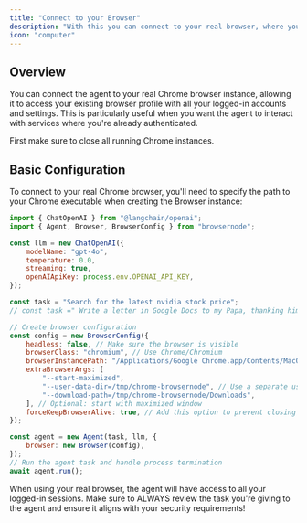 ```yaml
---
title: "Connect to your Browser"
description: "With this you can connect to your real browser, where you are logged in with all your accounts."
icon: "computer"
---
```


## Overview

You can connect the agent to your real Chrome browser instance, allowing it to access your existing browser profile with all your logged-in accounts and settings. This is particularly useful when you want the agent to interact with services where you're already authenticated.

<Note>
  First make sure to close all running Chrome instances.
</Note>

## Basic Configuration

To connect to your real Chrome browser, you'll need to specify the path to your Chrome executable when creating the Browser instance:

```js
import { ChatOpenAI } from "@langchain/openai";
import { Agent, Browser, BrowserConfig } from "browsernode";

const llm = new ChatOpenAI({
	modelName: "gpt-4o",
	temperature: 0.0,
	streaming: true,
	openAIApiKey: process.env.OPENAI_API_KEY,
});

const task = "Search for the latest nvidia stock price";
// const task =" Write a letter in Google Docs to my Papa, thanking him for everything, and save the document as a PDF.";

// Create browser configuration
const config = new BrowserConfig({
	headless: false, // Make sure the browser is visible
	browserClass: "chromium", // Use Chrome/Chromium
	browserInstancePath: "/Applications/Google Chrome.app/Contents/MacOS/Google Chrome", // Path to Chrome on macOS
	extraBrowserArgs: [
		"--start-maximized",
		"--user-data-dir=/tmp/chrome-browsernode", // Use a separate user data directory
		"--download-path=/tmp/chrome-browsernode/Downloads",
	], // Optional: start with maximized window
	forceKeepBrowserAlive: true, // Add this option to prevent closing browser when using existing instance
});

const agent = new Agent(task, llm, {
	browser: new Browser(config),
});
// Run the agent task and handle process termination
await agent.run();
```


<Note>
  When using your real browser, the agent will have access to all your logged-in sessions. Make sure to ALWAYS review the task you're giving to the agent and ensure it aligns with your security requirements!
</Note>
